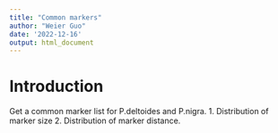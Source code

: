 ```yaml
---
title: "Common markers"
author: "Weier Guo"
date: '2022-12-16'
output: html_document
---
```


# Introduction 
Get a common marker list for P.deltoides and P.nigra.
1. Distribution of marker size
2. Distribution of marker distance. 









